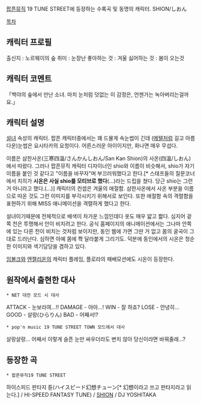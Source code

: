 [[팝픈뮤직]] 19 TUNE STREET에 등장하는 수록곡 및 동명의 캐릭터.
SHION/しおん

[[목차]]

== 캐릭터 프로필 ==

출신지 : 노르웨이의 숲
취미 : 눈장난
좋아하는 것 : 겨울
싫어하는 것 : 봄이 오는것

== 캐릭터 코멘트 ==
「백야의 숲에서 만난 소녀. 마치 눈처럼 덧없는 이 감정은, 언젠가는 녹아버리는걸까요.」

== 캐릭터 설명 ==
[[설녀]] 속성의 캐릭터. 팝픈 캐릭터중에서는 꽤 드물게 속눈썹이 긴데 ([[메텔]]처럼 길고 아름다운)눈썹은 요시타카의 요청이다. 어른스러운 아이이지만, 화나면 매우 무섭다.

이름은 삼한사온(三寒四溫/さんかんしおん/San Kan Shion)의 사온(四溫/しおん)에서 따왔다. 그러나 팝픈뮤직 캐릭터 디자이너인 shio와 이름이 비슷해서, shio가 자기 이름을 붙인 것 같다고 "이름을 바꾸자"며 부끄러워했다고 한다.[* 스태프들의 질문코너에서 치히가 '''시온은 사실 shio를 모티브로 했다'''(...)라는 드립을 쳤다. 당근 shio는 그런 거 아니라고 했다.(...)]
캐릭터의 컨셉은 겨울의 애절함. 삼한사온에서 사온 부분을 이름으로 따온 것도 그런 이미지를 부각시키기 위해서로 보인다. 또한 애절함 속의 격렬함을 표현하기 위해 MISS 애니메이션을 격렬하게 했다고 한다.

설녀이기때문에 전체적으로 배색이 차가운 느낌인데다 옷도 매우 얇고 짧다. 심지어 겉쪽 천은 투명해서 안이 비치려고 한다. 공식 홈페이지의 애니메이션에서는 그나마 안쪽에 있는 다른 천이 비치는 것처럼 보이지만, 동인 웹에 가면 그딴 거 없고 몸의 굴곡이 그대로 드러난다. 심하면 아예 몸에 쫙 달라붙게 그리기도. 덕분에 동인에서의 시온은 청순한 이미지와 색기담당을 겸하고 있다.

[[임볼크]]와 [[엔젤리온]]의 캐릭터 플레임, 플로라의 패배모션에도 시온이 등장한다.
== 원작에서 출현한 대사 ==
 * NET 대전 모드 시 대사

ATTACK - 눈보라여...!!
DAMAGE - 아아...!
WIN - 잘 하죠?
LOSE - 안녕히...
GOOD - 살랑(ひらりん)
BAD - 어째서!?

 * pop'n music 19 TUNE STREET TOWN 모드에서 대사

살랑살랑...
어째서 이렇게 슬픈 눈만
싸우더라도 변치 않아
당신이라면 바꿔줄래...?

== 등장한 곡 ==
 * 팝픈뮤직19 TUNE STREET
하이스피드 판타지 튠(ハイスピード幻想チューン[* 幻想이라고 쓰고 판타지라고 읽는다.] / HI-SPEED FANTASY TUNE) / [[SHION]] / DJ YOSHITAKA
